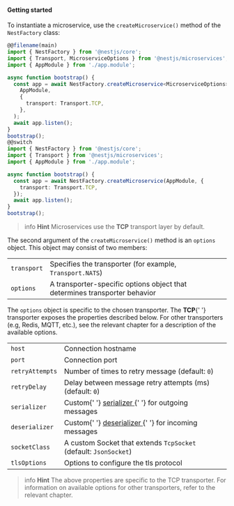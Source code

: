 #### Getting started

To instantiate a microservice, use the `createMicroservice()` method of the `NestFactory` class:

```typescript
@@filename(main)
import { NestFactory } from '@nestjs/core';
import { Transport, MicroserviceOptions } from '@nestjs/microservices';
import { AppModule } from './app.module';

async function bootstrap() {
  const app = await NestFactory.createMicroservice<MicroserviceOptions>(
    AppModule,
    {
      transport: Transport.TCP,
    },
  );
  await app.listen();
}
bootstrap();
@@switch
import { NestFactory } from '@nestjs/core';
import { Transport } from '@nestjs/microservices';
import { AppModule } from './app.module';

async function bootstrap() {
  const app = await NestFactory.createMicroservice(AppModule, {
    transport: Transport.TCP,
  });
  await app.listen();
}
bootstrap();
```

> info **Hint** Microservices use the **TCP** transport layer by default.

The second argument of the `createMicroservice()` method is an `options` object. This object may consist of two members:

<table>
  <tr>
    <td>
      <code>transport</code>
    </td>
    <td>
      Specifies the transporter (for example, <code>Transport.NATS</code>)
    </td>
  </tr>
  <tr>
    <td>
      <code>options</code>
    </td>
    <td>A transporter-specific options object that determines transporter behavior</td>
  </tr>
</table>
<p>
  The <code>options</code> object is specific to the chosen transporter. The <strong>TCP</strong>{' '}
  transporter exposes the properties described below. For other transporters (e.g, Redis, MQTT,
  etc.), see the relevant chapter for a description of the available options.
</p>
<table>
  <tr>
    <td>
      <code>host</code>
    </td>
    <td>Connection hostname</td>
  </tr>
  <tr>
    <td>
      <code>port</code>
    </td>
    <td>Connection port</td>
  </tr>
  <tr>
    <td>
      <code>retryAttempts</code>
    </td>
    <td>
      Number of times to retry message (default: <code>0</code>)
    </td>
  </tr>
  <tr>
    <td>
      <code>retryDelay</code>
    </td>
    <td>
      Delay between message retry attempts (ms) (default: <code>0</code>)
    </td>
  </tr>
  <tr>
    <td>
      <code>serializer</code>
    </td>
    <td>
      Custom{' '}
      <a
        href="https://github.com/nestjs/nest/blob/master/packages/microservices/interfaces/serializer.interface.ts"
        target="_blank"
      >
        serializer
      </a>{' '}
      for outgoing messages
    </td>
  </tr>
  <tr>
    <td>
      <code>deserializer</code>
    </td>
    <td>
      Custom{' '}
      <a
        href="https://github.com/nestjs/nest/blob/master/packages/microservices/interfaces/deserializer.interface.ts"
        target="_blank"
      >
        deserializer
      </a>{' '}
      for incoming messages
    </td>
  </tr>
  <tr>
    <td>
      <code>socketClass</code>
    </td>
    <td>
      A custom Socket that extends <code>TcpSocket</code> (default: <code>JsonSocket</code>)
    </td>
  </tr>
  <tr>
    <td>
      <code>tlsOptions</code>
    </td>
    <td>Options to configure the tls protocol</td>
  </tr>
</table>

> info **Hint** The above properties are specific to the TCP transporter. For information on available options for other transporters, refer to the relevant chapter.
